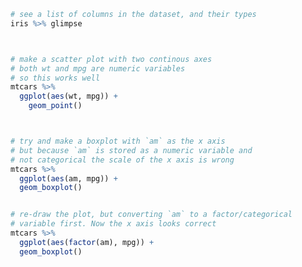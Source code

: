 ```r

# see a list of columns in the dataset, and their types
iris %>% glimpse



# make a scatter plot with two continous axes
# both wt and mpg are numeric variables
# so this works well
mtcars %>%
  ggplot(aes(wt, mpg)) +
    geom_point()   



# try and make a boxplot with `am` as the x axis
# but because `am` is stored as a numeric variable and
# not categorical the scale of the x axis is wrong
mtcars %>%
  ggplot(aes(am, mpg)) +
  geom_boxplot()


# re-draw the plot, but converting `am` to a factor/categorical
# variable first. Now the x axis looks correct
mtcars %>%
  ggplot(aes(factor(am), mpg)) +
  geom_boxplot()
```

